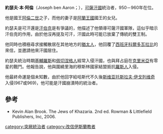{{Unreferenced|time=2014-12-09T01:28:33+00:00}}
'''約瑟夫·本·阿倫'''（Joseph ben Aaron；{{bd|？||？}}），[[可薩汗國|可薩汗國]]統治者，950－960年在位。

他是國王[[阿倫二世|阿倫二世]]之子，而他的妻子是[[阿蘭王國|阿蘭王國]]國王的女兒。

約瑟夫是可汗還是[[汗伯克|汗伯克]]是有爭議的，他描述了他領導可薩汗國軍隊，這似乎暗示汗伯克的作用，由於他沒再提及可汗，汗國此時可能已放棄了傳統的雙王制。

他同時也積極尋求接觸散居在其他地方的[[猶太人|猶太人]]，他回覆了[[西班牙|西班牙]][[科爾多瓦|科爾多瓦]][[拉比|拉比]]{{link-en|哈斯代·伊本·沙普魯|Hasdai ibn Shaprut}}的來信，並邀請他來汗國居住。

約瑟夫統治時期[[基輔羅斯|基輔羅斯]]和[[佩切涅格人|佩切涅格人]]經常入侵汗國，也與拜占庭在[[克里米亞|克里米亞]]有零星的戰鬥。他報告說，他與圍繞里海的穆斯林國家結盟抵抗[[羅斯人|羅斯人]]入侵。

他最終命運是個未知數，由於他回字給哈斯代不久後[[斯维亚托斯拉夫·伊戈列维奇|斯维亚托斯拉夫·伊戈列维奇]]入侵(967或969)，他可能是汗國崩潰時的統治者。

==參考==
*Kevin Alan Brook. The Jews of Khazaria. 2nd ed. Rowman & Littlefield Publishers, Inc, 2006.

[[category:突厥統治者|category:突厥統治者]]
[[category:改信伊斯蘭教者|category:改信伊斯蘭教者]]